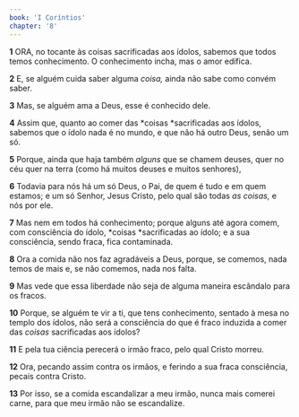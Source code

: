 ```yaml
---
book: 'I Coríntios'
chapter: '8'
---
```


**1** ORA, no tocante às coisas sacrificadas aos ídolos, sabemos que todos temos conhecimento. O conhecimento incha, mas o amor edifica.

**2** E, se alguém cuida saber alguma _coisa,_ ainda não sabe como convém saber.

**3** Mas, se alguém ama a Deus, esse é conhecido dele.

**4** Assim que, quanto ao comer das *coisas *sacrificadas aos ídolos, sabemos que o ídolo nada é no mundo, e que não há outro Deus, senão um só.

**5** Porque, ainda que haja também _alguns_ que se chamem deuses, quer no céu quer na terra (como há muitos deuses e muitos senhores),

**6** Todavia para nós há um só Deus, o Pai, de quem é tudo e em quem estamos; e um só Senhor, Jesus Cristo, pelo qual são todas _as coisas,_ e nós por ele.

**7** Mas nem em todos há conhecimento; porque alguns até agora comem, com consciência do ídolo, *coisas *sacrificadas ao ídolo; e a sua consciência, sendo fraca, fica contaminada.

**8** Ora a comida não nos faz agradáveis a Deus, porque, se comemos, nada temos de mais e, se não comemos, nada nos falta.

**9** Mas vede que essa liberdade não seja de alguma maneira escândalo para os fracos.

**10** Porque, se alguém te vir a ti, que tens conhecimento, sentado à mesa no templo dos ídolos, não será a consciência do que é fraco induzida a comer das _coisas_ sacrificadas aos ídolos?

**11** E pela tua ciência perecerá o irmão fraco, pelo qual Cristo morreu.

**12** Ora, pecando assim contra os irmãos, e ferindo a sua fraca consciência, pecais contra Cristo.

**13** Por isso, se a comida escandalizar a meu irmão, nunca mais comerei carne, para que meu irmão não se escandalize.
